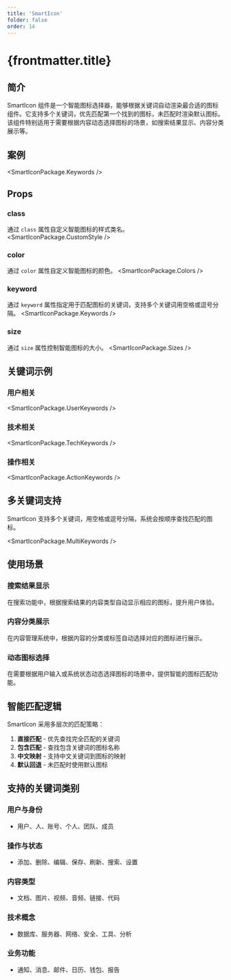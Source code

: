 ```yaml
---
title: 'SmartIcon'
folder: false
order: 14
---
```



# {frontmatter.title}

## 简介

SmartIcon 组件是一个智能图标选择器，能够根据关键词自动渲染最合适的图标组件。它支持多个关键词，优先匹配第一个找到的图标，未匹配时渲染默认图标。该组件特别适用于需要根据内容动态选择图标的场景，如搜索结果显示、内容分类展示等。

## 案例

<SmartIconPackage.Keywords />

## Props

### class
通过 `class` 属性自定义智能图标的样式类名。
<SmartIconPackage.CustomStyle />

### color
通过 `color` 属性自定义智能图标的颜色。
<SmartIconPackage.Colors />

### keyword
通过 `keyword` 属性指定用于匹配图标的关键词，支持多个关键词用空格或逗号分隔。
<SmartIconPackage.Keywords />

### size
通过 `size` 属性控制智能图标的大小。
<SmartIconPackage.Sizes />

## 关键词示例

### 用户相关
<SmartIconPackage.UserKeywords />

### 技术相关
<SmartIconPackage.TechKeywords />

### 操作相关
<SmartIconPackage.ActionKeywords />

## 多关键词支持

SmartIcon 支持多个关键词，用空格或逗号分隔，系统会按顺序查找匹配的图标。

<SmartIconPackage.MultiKeywords />

## 使用场景

### 搜索结果显示
在搜索功能中，根据搜索结果的内容类型自动显示相应的图标，提升用户体验。

### 内容分类展示
在内容管理系统中，根据内容的分类或标签自动选择对应的图标进行展示。

### 动态图标选择
在需要根据用户输入或系统状态动态选择图标的场景中，提供智能的图标匹配功能。

## 智能匹配逻辑

SmartIcon 采用多层次的匹配策略：

1. **直接匹配** - 优先查找完全匹配的关键词
2. **包含匹配** - 查找包含关键词的图标名称
3. **中文映射** - 支持中文关键词到图标的映射
4. **默认回退** - 未匹配时使用默认图标

## 支持的关键词类别

### 用户与身份
- 用户、人、账号、个人、团队、成员

### 操作与状态
- 添加、删除、编辑、保存、刷新、搜索、设置

### 内容类型
- 文档、图片、视频、音频、链接、代码

### 技术概念
- 数据库、服务器、网络、安全、工具、分析

### 业务功能
- 通知、消息、邮件、日历、钱包、报告 
